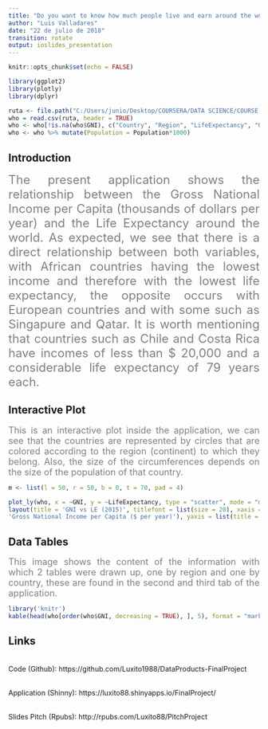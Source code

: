 ---
title: "Do you want to know how much people live and earn around the world?"
author: "Luis Valladares"
date: "22 de julio de 2018"
transition: rotate
output: ioslides_presentation
---

```{r setup, include=FALSE}
knitr::opts_chunk$set(echo = FALSE)

library(ggplot2)
library(plotly)
library(dplyr)

ruta <- file.path("C:/Users/junio/Desktop/COURSERA/DATA SCIENCE/COURSE 9 - Data Products/WEEK 4/FinalProject/Data/WHO.csv")
who = read.csv(ruta, header = TRUE)
who <- who[!is.na(who$GNI), c("Country", "Region", "LifeExpectancy", "GNI", "Population")]
who <- who %>% mutate(Population = Population*1000)
```

## Introduction

<p align="justify"> <font size="5" color="grey"> The present application shows the relationship between the Gross National Income per Capita (thousands of dollars per year) and the Life Expectancy around the world. As expected, we see that there is a direct relationship between both variables, with African countries having the lowest income and therefore with the lowest life expectancy, the opposite occurs with European countries and with some such as Singapure and Qatar. It is worth mentioning that countries such as Chile and Costa Rica have incomes of less than $ 20,000 and a considerable life expectancy of 79 years each. </font></p>

## Interactive Plot

<p align="justify"> <font size="4" color="grey"> This is an interactive plot inside the application, we can see that the countries are represented by circles that are colored according to the region (continent) to which they belong. Also, the size of the circumferences depends on the size of the population of that country. </font></p>

```{r, fig.align = 'center'}
m <- list(l = 50, r = 50, b = 0, t = 70, pad = 4)

plot_ly(who, x = ~GNI, y = ~LifeExpectancy, type = "scatter", mode = "markers", hoverinfo = 'text', text = ~paste('</br> Country: ', Country, '</br> GNI: $ ', format(GNI, big.mark = ",", digits = 6), '</br> Life Expectancy: ', LifeExpectancy, 'years','</br> Population: ', format(Population, big.mark = ",", digits = 11), " people"), color = ~as.factor(Region), size = ~Population, height = 350) %>%
layout(title = 'GNI vs LE (2015)', titlefont = list(size = 20), xaxis = list(title =
'Gross National Income per Capita ($ per year)'), yaxis = list(title = 'Life Expectancy (Years)'), margin = m, autosize = TRUE)
```


## Data Tables

<p align="justify"> <font size="4" color="grey"> This image shows the content of the information with which 2 tables were drawn up, one by region and one by country, these are found in the second and third tab of the application. </font></p>

```{r table, results='asis'}
library('knitr')
kable(head(who[order(who$GNI, decreasing = TRUE), ], 5), format = "markdown")

```

## Links

<br> Code (Github): https://github.com/Luxito1988/DataProducts-FinalProject 

<br> Application (Shinny): https://luxito88.shinyapps.io/FinalProject/ 
 
<br> Slides Pitch (Rpubs): http://rpubs.com/Luxito88/PitchProject



